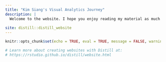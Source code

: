 ---
title: "Kim Siang's Visual Analytics Journey"
description: |
  Welcome to the website. I hope you enjoy reading my material as much as I enjoyed creating it. 
  
site: distill::distill_website
---

```{r setup, include=FALSE}
knitr::opts_chunk$set(echo = TRUE, eval = TRUE, message = FALSE, warning= FALSE)

# Learn more about creating websites with Distill at:
# https://rstudio.github.io/distill/website.html

```

